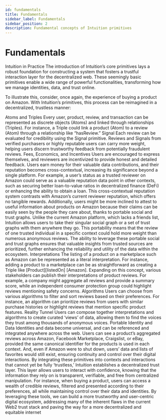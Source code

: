 ```yaml
---
id: fundamentals
title: Fundamentals
sidebar_label: Fundamentals
sidebar_position: 2
description: Fundamental concepts of Intuition primitives
---
```


# Fundamentals

Intuition in Practice
The introduction of Intuition’s core primitives lays a robust foundation for constructing a system that fosters a trustful interaction layer for the decentralized web. These seemingly basic primitives enable a wide range of powerful functionalities, transforming how we manage identities, data, and trust online.

To illustrate this, consider, once again, the experience of buying a product on Amazon. With Intuition’s primitives, this process can be reimagined in a decentralized, trustless manner:

Atoms and Triples
Every user, product, review, and transaction can be represented as discrete objects (Atoms) and linked through relationships (Triples). For instance, a Triple could link a product (Atom) to a review (Atom) through a relationship like “hasReview.”
Signal
Each review can be evaluated for credibility using the Signal primitive. Reviews and Signals from verified purchasers or highly reputable users can carry more weight, helping users discern trustworthy feedback from potentially fraudulent reviews.
Fees, Economics, and Incentives
Users are encouraged to express themselves, and reviewers are incentivized to provide honest and detailed feedback. Users earn money for their valuable data contributions, and their reputation becomes cross-contextual, increasing its significance beyond a single platform. For example, a user’s status as a trusted reviewer on Amazon could serve as a valuable reputation data point in other contexts, such as securing better loan-to-value ratios in decentralized finance (DeFi) or enhancing the ability to obtain a loan. This cross-contextual reputation system contrasts with Amazon’s current reviewer reputation, which offers no tangible rewards.
Additionally, users might be more inclined to attest to useful information about products on Amazon because their claims can be easily seen by the people they care about, thanks to portable social and trust graphs. Unlike the current Amazon platform, which lacks a friends list, Intuition allows users to take their singular social graph or a set of trust graphs with them anywhere they go. This portability means that the review of one trusted individual in a specific context could hold more weight than numerous anonymous reviews. The ability to leverage these portable social and trust graphs ensures that valuable insights from trusted sources are prioritized, further enhancing the reliability and utility of the data within the ecosystem.
Interpretations
The listing of a product on a marketplace such as Amazon can be represented as a literal interpretation. For instance, adding a product to a marketplace can be as straightforward as creating a Triple like [Product][listedOn] [Amazon]. Expanding on this concept, various stakeholders can publish their interpretations of product reviews. For example, a company might aggregate all reviews and provide a summary score, while an independent consumer protection group could highlight reviews mentioning safety concerns.
Algorithms
Users can choose from various algorithms to filter and sort reviews based on their preferences. For instance, an algorithm can prioritize reviews from users with similar purchase histories or highlight reviews that mention specific product features.
Reality Tunnel
Users can compose together interpretations and algorithms to create curated ‘views’ of data, allowing them to find the voices they trust among thousands of anonymous voices.
Portable Identity and Data
Identities and data become universal, and can be referenced and integrated anywhere across the web. Users can see a product’s aggregated reviews across Amazon, Facebook Marketplace, Craigslist, or eBay, provided the same canonical identifier for the products is used in each context. And, even if Amazon were to shut down, users’ data and lists of favorites would still exist, ensuring continuity and control over their digital interactions.
By integrating these primitives into contexts and interactions that cannot yet be fully ‘trustless,’ Intuition establishes a decentralized trust layer. This layer allows users to interact with confidence, knowing that the information they rely on is transparent, verifiable, and free from centralized manipulation. For instance, when buying a product, users can access a wealth of credible reviews, filtered and presented according to their preferences, all while maintaining control over their data and identities. By leveraging these tools, we can build a more trustworthy and user-centric digital ecosystem, addressing many of the inherent flaws in the current Web2 trust stack and paving the way for a more decentralized and equitable internet